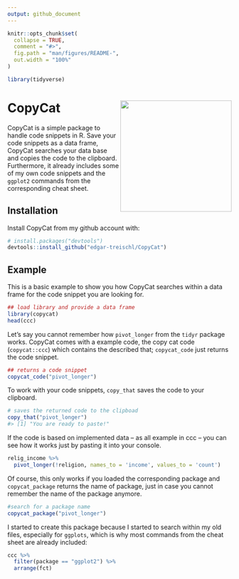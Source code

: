 ```yaml
---
output: github_document
---
```


<!-- README.md is generated from README.Rmd. Please edit that file -->

```r
knitr::opts_chunk$set(
  collapse = TRUE,
  comment = "#>",
  fig.path = "man/figures/README-",
  out.width = "100%"
)

library(tidyverse)

```

# CopyCat <img src="man/figures/sticker.png" align="right" width="250/"/>

<!-- badges: start -->

<!-- badges: end -->

CopyCat is a simple package to handle code snippets in R. Save your code snippets as a data frame, CopyCat searches your data base and copies the code to the clipboard. Furthermore, it already includes some of my own code snippets and the `ggplot2` commands from the corresponding cheat sheet.

## Installation

Install CopyCat from my github account with:

``` r
# install.packages("devtools")
devtools::install_github("edgar-treischl/CopyCat")
```

## Example

This is a basic example to show you how CopyCat searches within a data frame for the code snippet you are looking for.

```r
## load library and provide a data frame 
library(copycat)
head(ccc)
```

Let's say you cannot remember how `pivot_longer` from the `tidyr` package works. CopyCat comes with a example code, the copy cat code (`copycat::ccc`) which contains the described that; `copycat_code` just returns the code snippet.

```r
## returns a code snippet
copycat_code("pivot_longer")
```

To work with your code snippets, `copy_that` saves the code to your clipboard.

```r
# saves the returned code to the clipboad
copy_that("pivot_longer")
#> [1] "You are ready to paste!"
```

If the code is based on implemented data -- as all example in ccc -- you can see how it works just by pasting it into your console.

```r
relig_income %>% 
  pivot_longer(!religion, names_to = 'income', values_to = 'count')
```


Of course, this only works if you loaded the corresponding package and `copycat_package` returns the name of package, just in case you cannot remember the name of the package anymore.

```r
#search for a package name 
copycat_package("pivot_longer")
```

I started to create this package because I started to search within my old files, especially for `ggplots`, which is why most commands from the cheat sheet are already included:

```r
ccc %>% 
  filter(package == "ggplot2") %>% 
  arrange(fct)
```


